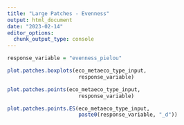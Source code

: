 ```yaml
---
title: "Large Patches - Evenness"
output: html_document
date: "2023-02-14"
editor_options: 
  chunk_output_type: console
---
```


```r
response_variable = "evenness_pielou"
```

```r
plot.patches.boxplots(eco_metaeco_type_input,
                       response_variable)

plot.patches.points(eco_metaeco_type_input,
                       response_variable)

plot.patches.points.ES(eco_metaeco_type_input,
                       paste0(response_variable, "_d"))
```